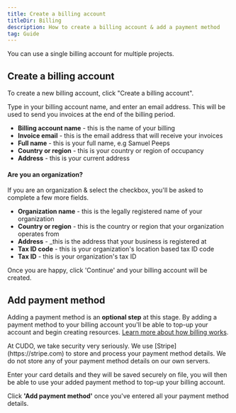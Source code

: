 ```yaml
---
title: Create a billing account
titleDir: Billing
description: How to create a billing account & add a payment method
tag: Guide
---
```


<Note>
You can use a single billing account for multiple projects.
</Note>

## Create a billing account

To create a new billing account, click "Create a billing account".

Type in your billing account name, and enter an email address. This will be used to send you invoices at the end of the billing period.

- **Billing account name** - this is the name of your billing
- **Invoice email** - this is the email address that will receive your invoices
- **Full name** - this is your full name, e.g Samuel Peeps
- **Country or region** - this is your country or region of occupancy
- **Address** - this is your current address

#### Are you an organization?

If you are an organization & select the checkbox, you'll be asked to complete a few more fields.

- **Organization name** - this is the legally registered name of your organization
- **Country or region** - this is the country or region that your organization operates from
- **Address** - _this is the address that your business is registered at
- **Tax ID code** - this is your organization's location based tax ID code
- **Tax ID** - this is your organization's tax ID

Once you are happy, click 'Continue' and your billing account will be created.

## Add payment method

Adding a payment method is an **optional step** at this stage. By adding a payment method to your billing account you'll be able to top-up your account and begin creating resources. [Learn more about how billing works](/mdocs/billing).

<Note>
At CUDO, we take security very seriously. We use [Stripe](https://stripe.com) to store and process your payment method details. We do not store any of your payment method details on our own servers.
</Note>

Enter your card details and they will be saved securely on file, you will then be able to use your added payment method to top-up your billing account.

Click **'Add payment method'** once you've entered all your payment method details.
